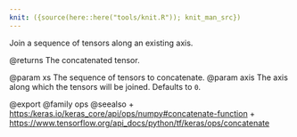 ```yaml
---
knit: ({source(here::here("tools/knit.R")); knit_man_src})
---
```

Join a sequence of tensors along an existing axis.

@returns
    The concatenated tensor.

@param xs The sequence of tensors to concatenate.
@param axis The axis along which the tensors will be joined. Defaults to `0`.

@export
@family ops
@seealso
+ <https:/keras.io/keras_core/api/ops/numpy#concatenate-function>
+ <https://www.tensorflow.org/api_docs/python/tf/keras/ops/concatenate>
